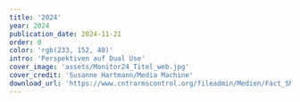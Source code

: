 ---
title: '2024'
year: 2024
publication_date: 2024-11-21
order: 0
color: 'rgb(233, 152, 40)'
intro: 'Perspektiven auf Dual Use'
cover_image: 'assets/Monitor24_Titel_web.jpg'
cover_credit: 'Susanne Hartmann/Media Machine'
download_url: 'https://www.cntrarmscontrol.org/fileadmin/Medien/Fact_Sheets/CNTR_factsheet_Quantum_barrierefrei.pdf'
---

